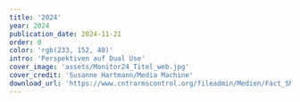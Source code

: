 ---
title: '2024'
year: 2024
publication_date: 2024-11-21
order: 0
color: 'rgb(233, 152, 40)'
intro: 'Perspektiven auf Dual Use'
cover_image: 'assets/Monitor24_Titel_web.jpg'
cover_credit: 'Susanne Hartmann/Media Machine'
download_url: 'https://www.cntrarmscontrol.org/fileadmin/Medien/Fact_Sheets/CNTR_factsheet_Quantum_barrierefrei.pdf'
---

